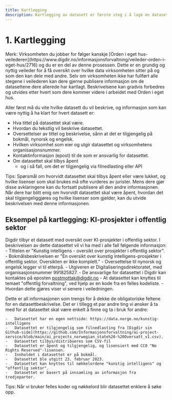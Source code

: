 ```yaml
---
title: Kartlegging
description: Kartlegging av datasett er første steg i å lage en datasettbeskrivelse.
---
```


# 1. Kartlegging

<Alert size='sm'>
    Merk: Virksomheten du jobber for følger kanskje [Orden i eget
    hus-veilederen](https://www.digdir.no/informasjonsforvaltning/veileder-orden-i-eget-hus/2716) og du er en del av
    denne prosessen. Dette er en grundig og nyttig veileder for å få oversikt over hvilke data virksomheten sitter på og
    som den kan dele med andre. Selv om virksomheten ikke har fullført alle stegene i veilederen kan dere gjerne
    publisere informasjon om de datasettene dere allerede har kartlagt. Beskrivelsene kan gradvis forbedres og utvides
    etter hvert som dere kommer videre i arbeidet med Orden i eget hus.
</Alert>

Aller først må du vite hvilke datasett du vil beskrive, og informasjon som kan være nyttig å ha klart for hvert datasett er:

- Hva tittel på datasettet skal være.
- Hvordan du tekstlig vil beskrive datasettet.
- Oversettelser av tittel og beskrivelse, sånn at det er tilgjengelig på bokmål, nynorsk og engelsk.
- Hvilken virksomhet som eier og utgir datasettet og virksomhetens organisasjonsnummer.
- Kontaktinformasjon (epost) til de som er ansvarlig for datasettet.
- Om datasettet skal tilbys åpent
    - og i så fall, om det er tilgjengelig via filnedlasting eller API

<Alert size='sm'>
    Tips: Spørsmål om hvorvidt datasettet skal tilbys åpent eller være lukket, og hvilke lisenser som skal brukes må
    ofte vurderes av jurister. Mens dere gjør disse avklaringene kan du fortsatt publisere all den andre informasjonen.
    Når dere har blitt enig om hvorvidt datasettet skal være åpent, hvordan det skal tilgjengeliggjøres og hvilke
    lisenser som gjelder, kan du utvide beskrivelsen med denne informasjonen.
</Alert>

## Eksempel på kartlegging: KI-prosjekter i offentlig sektor

Digdir tilbyr et datasett med oversikt over KI-prosjekter i offentlig sektor. I beskrivelsen av dette datasettet vil vi ha med i alle fall følgende informasjon: - Tittelen er "Kunstig intelligens - oversikt over prosjekter i offentlig sektor". - Bokmålsbeskrivelsen er "En oversikt over kunstig intelligens-prosjekter i offentlig sektor. Oversikten er ikke komplett." - Oversettelse til nynorsk og engelsk legger vi til etterpå. - Utgiveren er Digitaliseringsdirektoratet, med organisasjonsnummer 991825827. - De ansvarlige for datasettet i Digdir kan kontaktes på eposten postmottak@digdir.no - At datasettet kan knyttes til temaet "offentlig forvaltning", ved hjelp av en kode fra en felles kodeliste. - Hvordan dette gjøres viser vi senere i veiledningen.

Dette er all informasjonen som trengs for å dekke de obligatoriske feltene for en datasettbeskrivelse. Det er i tillegg et par andre ting vi ønsker å ta med for at datasettet skal være enkelt å finne og ta i bruk for andre:

    -   Datasettet har en egen nettside: https://data.norge.no/kunstig-intelligens
    -   Datasettet er tilgjengelig som filnedlasting fra [Digdir sin Github-side](https://github.com/Informasjonsforvaltning/ai-project-service/blob/main/ai_projects_norwegian_state%20-%20Oversatt_v1.csv).
    -   Datasettet tilbys/distribueres som CSV-fil
    -   Datasettet er åpent og tilgjengelig, og lisensiert med CC0 "No Rights Reserved"-lisensen.
    -   Innholdet i datasettet er på bokmål.
    -   Datasettet ble utgitt 23. februar 2023.
    -   Datasettet kan knyttes til nøkkelordene "kunstig intelligens" og "offentlig sektor".
    -   Datasettet er basert på innsamling av informasjon fra tredjeparter.

<Alert size='sm'>Tips: Når vi bruker felles koder og nøkkelord blir datasettet enklere å søke opp.</Alert>
